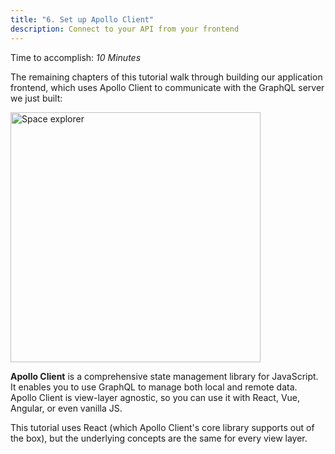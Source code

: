 ```yaml
---
title: "6. Set up Apollo Client"
description: Connect to your API from your frontend
---
```



Time to accomplish: _10 Minutes_

The remaining chapters of this tutorial walk through building our application frontend, which uses Apollo Client to communicate with the GraphQL server we just built:

  <img src="../images/space-explorer.png" alt="Space explorer" width="400"></img>

**Apollo Client** is a comprehensive state management library for JavaScript. It enables you to use GraphQL to manage both local and remote data. Apollo Client is view-layer agnostic, so you can use it with React, Vue, Angular, or even vanilla JS.

This tutorial uses React (which Apollo Client's core library supports out of the box), but the underlying concepts are the same for every view layer.
